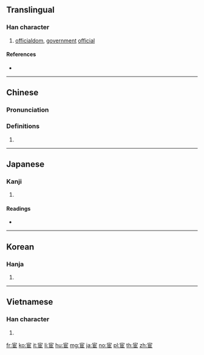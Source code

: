 {{character info/new}}
==Translingual==

===Han character===
{{Han char|rn=40|rad=宀|as=06|sn=9|four=30717|canj=JSLL|ids=⿱宀臣}}

# [[officialdom]], [[government]] [[official]]

====References====
* {{Han ref|kx=0285.040|dkj=07138|dj=0563.060|hdz=20924.010|uh=5BA6|ud=23462|bh=ABC6|bd=43974}}

----

==Chinese==
{{zh-forms}}

===Pronunciation===
{{zh-pron
|m=huàn
|c=waan6
|mc=y
|oc=y
|cat=
}}

===Definitions===
{{zh-hanzi}}

# {{rfdef|zh}}

----

==Japanese==

===Kanji===
{{ja-kanji|grade=|rs=宀06}}

# {{defn|lang=ja|sort=宀06}}

====Readings====
* {{ja-readings|goon=[[げん]] (gen)|kanon=[[かん]] (kan)|kun=[[つかえる]] (tsukaeru), [[まなぶ]] (manabu)}}

----

==Korean==

===Hanja===
{{ko-hanja|hangeul=환|rv=hwan|mr=hwan}}

# {{defn|lang=ko|sort=宀06}}

----

==Vietnamese==

===Han character===
{{vi-hantu|hoạn|rs=宀06}}

# {{defn|lang=vi}}

[[fr:宦]]
[[ko:宦]]
[[it:宦]]
[[li:宦]]
[[hu:宦]]
[[mg:宦]]
[[ja:宦]]
[[no:宦]]
[[pl:宦]]
[[th:宦]]
[[zh:宦]]